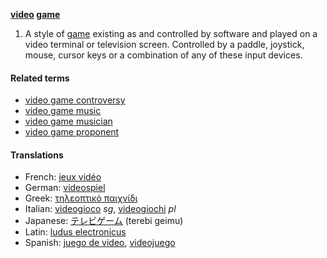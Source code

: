'''[[video]] [[game]]'''

#A style of [[game]] existing as and controlled by software and played on a video terminal or television screen.  Controlled by a paddle, joystick, mouse, cursor keys or a combination of any of these input devices.

==== Related terms ====
*[[video game controversy]]
*[[video game music]]
*[[video game musician]]
*[[video game proponent]]

==== Translations ====
*French: [[jeux vidéo]]
*German: [[videospiel]]
*Greek: [[τηλεοπτικό παιχνίδι]]
*Italian: [[videogioco]] ''sg'', [[videogiochi]] ''pl''
*Japanese: [[テレビゲーム]] (terebi geimu)
*Latin: [[ludus electronicus]]
*Spanish: [[juego de video]], [[videojuego]]